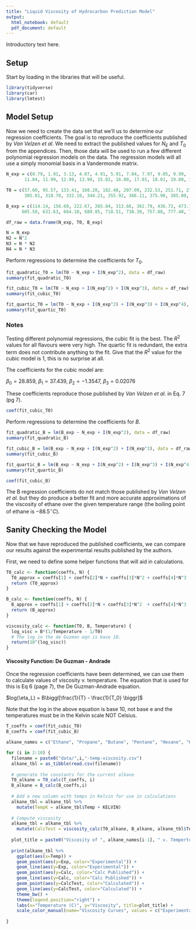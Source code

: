 ---
title: "Liquid Viscosity of Hydrocarbon Prediction Model"
output:
  html_notebook: default
  pdf_document: default
---

<p>Introductory text here.</p>

## Setup
<p>Start by loading in the libraries that will be useful.</p>
```{r}
library(tidyverse)
library(car)
library(lmtest)
```

## Model Setup
<p>Now we need to create the data set that we'll us to determine our regression coefficients. The goal is to reproduce the coefficients published by <em>Van Velzen et al</em>. We need to extract the published values for $N_E$ and $T_0$ from the appendices. Then, those data will be used to run a few different polynomial regression models on the data. The regression models will all use a simply monomial basis in a Vandermonde matrix.</p>

```{r}
N_exp = c(0.79, 1.91, 3.13, 4.07, 4.91, 5.91, 7.04, 7.97, 9.05, 9.99, 
       11.04, 11.99, 12.99, 13.98, 15.02, 16.00, 17.01, 18.01, 19.00, 19.98)

T0 = c(57.60, 95.57, 133.41, 160.20, 182.48, 207.09, 232.53, 251.71, 272.12, 288.37, 
       305.01, 318.78, 332.10, 344.21, 355.92, 366.11, 375.90, 385.00, 393.54, 401.67)

B_exp = c(114.14, 156.60, 222.67, 265.84, 313.66, 362.79, 436.73, 473.70, 525.56, 558.61,
      605.50, 631.63, 664.10, 689.85, 718.51, 738.30, 757.88, 777.40, 793.62, 811.29)

df_raw = data.frame(N_exp, T0, B_exp)

N = N_exp
N2 = N^2
N3 = N * N2
N4 = N * N3
```
<p>Perform regressions to determine the coefficients for $T_0$.</p>
```{r}
fit_quadratic_T0 = lm(T0 ~ N_exp + I(N_exp^2), data = df_raw)
summary(fit_quadratic_T0)

fit_cubic_T0 = lm(T0 ~ N_exp + I(N_exp^2) + I(N_exp^3), data = df_raw)
summary(fit_cubic_T0)

fit_quartic_T0 = lm(T0 ~ N_exp + I(N_exp^2) + I(N_exp^3) + I(N_exp^4), data = df_raw)
summary(fit_quartic_T0)
```
### Notes
<p>Testing different polynomial regressions, the cubic fit is the best. The $R^2$ values for all flavours were very high. The quartic fit is redundant, the extra term does not contribute anything to the fit. Give that the $R^2$ value for the cubic model is 1, this is no surprise at all.<p>
<p>The coefficients for the cubic model are:</p>
<p>$\beta_0 = 28.859$, $\beta_1 = 37.439$, $\beta_2 = -1.3547$, $\beta_3 = 0.02076$</p>
<p>These coefficients reproduce those published by <em>Van Velzen et al.</em> in Eq. 7 (pg 7).</p>

```{r}
coef(fit_cubic_T0)
```
<p>Perform regressions to determine the coefficients for $B$.</p>

```{r}
fit_quadratic_B = lm(B_exp ~ N_exp + I(N_exp^2), data = df_raw)
summary(fit_quadratic_B)

fit_cubic_B = lm(B_exp ~ N_exp + I(N_exp^2) + I(N_exp^3), data = df_raw)
summary(fit_cubic_B)

fit_quartic_B = lm(B_exp ~ N_exp + I(N_exp^2) + I(N_exp^3) + I(N_exp^4), data = df_raw)
summary(fit_quartic_B)
```
```{r}
coef(fit_cubic_B)
```

<p>The B regression coefficients do not match those published by <em>Van Velzen et al.</em> but they do produce a better fit and more accurate approximations of the viscosity of ethane over the given temperature range (the boiling point of ethane is $-88.5^\circ C$).</p>

## Sanity Checking the Model 
<p>Now that we have reproduced the published coefficients, we can compare our results against the experimental results published by the authors.</p>
<p>First, we need to define some helper functions that will aid in calculations.</p>

```{r}
T0_calc <- function(coeffs, N) {
  T0_approx = coeffs[1] + coeffs[2]*N + coeffs[3]*N^2 + coeffs[4]*N^3
  return (T0_approx)
}

B_calc <- function(coeffs, N) {
  B_approx = coeffs[1] + coeffs[2]*N + coeffs[3]*N^2  + coeffs[4]*N^3
  return (B_approx)
}

viscosity_calc <- function(T0, B, Temperature) {
  log_visc = B*(1/Temperature - 1/T0)
  # The log in the de Guzman eqn is base 10.
  return(10^(log_visc))
}

```

#### Viscosity Function: De Guzman - Andrade
<p>Once the regression coefficients have been determined, we can use them to calculate values of viscosity v. temperature. The equation that is used for this is Eq 6 (page 7), the De Guzman-Andrade equation.</p>
<p>$log(\eta_L) = B\biggl[\frac{1}{T} - \frac{1}{T_0} \biggr]$</p>
<p>Note that the log in the above equation is base 10, not base e and the temperatures must be in the Kelvin scale NOT Celsius.</p>

```{r}
T_coeffs = coef(fit_cubic_T0)
B_coeffs = coef(fit_cubic_B)

alkane_names = c("Ethane", "Propane", "Butane", "Pentane", "Hexane", "Heptane", "Octane", "Nonane", "Decane")

for (i in 2:10) {
  filename = paste0("data/",i,"-temp-viscosity.csv")
  alkane_tbl = as_tibble(read.csv(filename))
  
  # generate the constants for the current alkane 
  T0_alkane = T0_calc(T_coeffs, i)
  B_alkane = B_calc(B_coeffs,i)
  
  # Add a new column with temps in Kelvin for use in calculations
  alkane_tbl = alkane_tbl %>% 
    mutate(TempK = alkane_tbl$Temp + KELVIN)
  
  # Compute viscosity
  alkane_tbl = alkane_tbl %>% 
    mutate(CalcTest = viscosity_calc(T0_alkane, B_alkane, alkane_tbl$TempK))
  
  plot_title = paste0("Viscosity of ", alkane_names[i-1], " v. Temperture (C)") 
  
  print(alkane_tbl %>% 
    ggplot(aes(x=Temp)) +
    geom_point(aes(y=Exp, color="Experimental")) +
    geom_line(aes(y=Exp, color="Experimental")) +
    geom_point(aes(y=Calc, color="Calc Published")) +
    geom_line(aes(y=Calc, color="Calc Published")) +
    geom_point(aes(y=CalcTest, color="Calculated")) +
    geom_line(aes(y=CalcTest, color="Calculated")) +
    theme_bw() +
    theme(legend.position="right") +
    labs(x="Temperature (C)", y="Viscosity", title=plot_title) +
    scale_color_manual(name="Viscosity Curves", values = c("Experimental"="#000000","Calculated"="#993399", "Calc Published"="#ff4500")))
  
}
```


